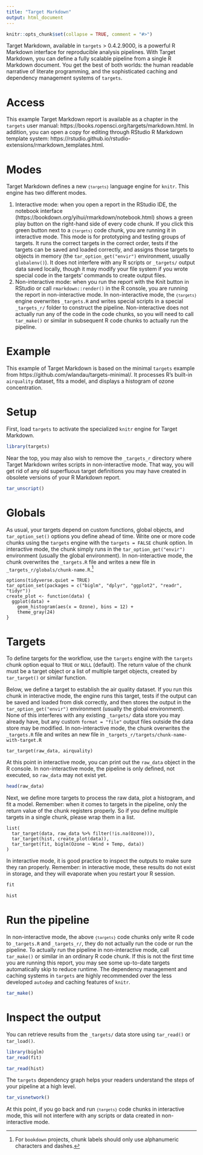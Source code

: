```yaml
---
title: "Target Markdown"
output: html_document
---
```


```r
knitr::opts_chunk$set(collapse = TRUE, comment = "#>")
```

Target Markdown, available in `targets` > 0.4.2.9000, is a powerful R Markdown interface for reproducible analysis pipelines. With Target Markdown, you can define a fully scalable pipeline from a single R Markdown document. You get the best of both worlds: the human readable narrative of literate programming, and the sophisticated caching and dependency management systems of `targets`.

# Access

This example Target Markdown report is available as a chapter in the `targets` user manual: https://books.ropensci.org/targets/markdown.html. In addition, you can open a copy for editing through RStudio R Markdown template system: https://rstudio.github.io/rstudio-extensions/rmarkdown_templates.html.

# Modes

Target Markdown defines a new <code>```{targets}```</code> language engine for `knitr`. This engine has two different modes.

1. Interactive mode: when you open a report in the RStudio IDE, the notebook interface (https://bookdown.org/yihui/rmarkdown/notebook.html) shows a green play button on the right-hand side of every code chunk. If you click this green button next to a <code>```{targets}```</code> code chunk, you are running it in interactive mode. This mode is for prototyping and testing groups of targets. It runs the correct targets in the correct order, tests if the targets can be saved and loaded correctly, and assigns those targets to objects in memory (the `tar_option_get("envir")` environment, usually `globalenv()`). It does not interfere with any R scripts or `_targets/` output data saved locally, though it may modify your file system if you wrote special code in the targets' commands to create output files.
2. Non-interactive mode: when you run the report with the Knit button in RStudio or call `rmarkdown::render()` in the R console, you are running the report in non-interactive mode. In non-interactive mode, the <code>```{targets}```</code> engine overwrites `_targets.R` and writes special scripts in a special `_targets_r/` folder to construct the pipeline. Non-interactive does not actually run any of the code in the code chunks, so you will need to call `tar_make()` or similar in subsequent R code chunks to actually run the pipeline.

# Example

This example of Target Markdown is based on the minimal `targets` example from https://github.com/wlandau/targets-minimal/. It processes R's built-in `airquality` dataset, fits a model, and displays a histogram of ozone concentration.

# Setup

First, load `targets` to activate the specialized `knitr` engine for Target Markdown.

```r
library(targets)
```

Near the top, you may also wish to remove the `_targets_r` directory where Target Markdown writes scripts in non-interactive mode. That way, you will get rid of any old superfluous target definitions you may have created in obsolete versions of your R Markdown report.

```r
tar_unscript()
```

# Globals

As usual, your targets depend on custom functions, global objects, and `tar_option_set()` options you define ahead of time. Write one or more code chunks using the `targets` engine with the `targets = FALSE` chunk option. In interactive mode, the chunk simply runs in the `tar_option_get("envir")` environment (usually the global environment). In non-interactive mode, the chunk overwrites the `_targets.R` file and writes a new file in `_targets_r/globals/chunk-name.R`.^[For `bookdown` projects, chunk labels should only use alphanumeric characters and dashes.]

```targets
options(tidyverse.quiet = TRUE)
tar_option_set(packages = c("biglm", "dplyr", "ggplot2", "readr", "tidyr"))
create_plot <- function(data) {
  ggplot(data) +
    geom_histogram(aes(x = Ozone), bins = 12) +
    theme_gray(24)
}
```

# Targets

To define targets for the workflow, use the `targets` engine with the `targets` chunk option equal to `TRUE` or `NULL` (default). The return value of the chunk must be a target object or a list of multiple target objects, created by `tar_target()` or similar function.

Below, we define a target to establish the air quality dataset. If you run this chunk in interactive mode, the engine runs this target, tests if the output can be saved and loaded from disk correctly, and then stores the output in the `tar_option_get("envir")` environment (usually the global environment). None of this interferes with any existing `_targets/` data store you may already have, but any custom `format = "file"` output files outside the data store may be modified. In non-interactive mode, the chunk overwrites the `_targets.R` file and writes an new file in `_targets_r/targets/chunk-name-with-target.R`

```targets
tar_target(raw_data, airquality)
```
At this point in interactive mode, you can print out the `raw_data` object in the R console. In non-interactive mode, the pipeline is only defined, not executed, so `raw_data` may not exist yet.

```r
head(raw_data)
```

Next, we define more targets to process the raw data, plot a histogram, and fit a model. Remember: when it comes to targets in the pipeline, only the return value of the chunk registers properly. So if you define multiple targets in a single chunk, please wrap them in a list.

```targets
list(
  tar_target(data, raw_data %>% filter(!is.na(Ozone))),
  tar_target(hist, create_plot(data)),
  tar_target(fit, biglm(Ozone ~ Wind + Temp, data))
)
```

In interactive mode, it is good practice to inspect the outputs to make sure they ran properly. Remember: in interactive mode, these results do not exist in storage, and they will evaporate when you restart your R session.

```r
fit
```

```r
hist
```

# Run the pipeline

In non-interactive mode, the above <code>```{targets}```</code> code chunks only write R code to `_targets.R` and `_targets_r/`, they do not actually run the code or run the pipeline. To actually run the pipeline in non-interactive mode, call `tar_make()` or similar in an ordinary R code chunk. If this is not the first time you are running this report, you may see some up-to-date targets automatically skip to reduce runtime. The dependency management and caching systems in `targets` are highly recommended over the less developed `autodep` and caching features of `knitr`.

```r
tar_make()
```

# Inspect the output

You can retrieve results from the `_targets/` data store using `tar_read()` or `tar_load()`.

```r
library(biglm)
tar_read(fit)
```

```r
tar_read(hist)
```

The `targets` dependency graph helps your readers understand the steps of your pipeline at a high level.

```r
tar_visnetwork()
```

At this point, if you go back and run <code>```{targets}```</code> code chunks in interactive mode, this will not interfere with any scripts or data created in non-interactive mode.
